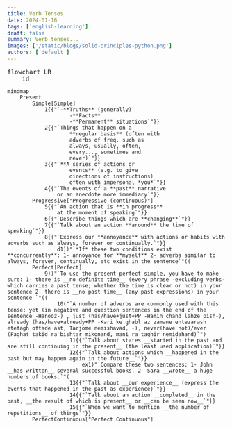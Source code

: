 ```yaml
---
title: Verb Tenses
date: 2024-01-16
tags: ['english-learning']
draft: false
summary: Verb tenses...
images: ['/static/blogs/solid-principles-python.png']
authors: ['default']
---
```



<pre class="mermaid bg-white flex justify-center">
flowchart LR
    id
</pre>


```mermaid
mindmap
    Present
        Simple[Simple]
            1{{"`-**Truths** (generally)
                    -**Facts**
                    -**Permanent** situations`"}}
            2{{"`Things that happen on a
                    **regular basis** (often with 
                    adverbs of freq. such as 
                    always, usually, often, 
                    every..., sometimes and 
                    never)`"}}
            3{{"`**A series of actions or 
                    events** (e.g. to give 
                    directions ot instructions) 
                    often with impersonal *you*`"}}
            4{{"`The events of a **past** narrative 
                or an anecdote more immediacy`"}}
        Progressive["Progressive (continuous)"]
            5{{"`An action that is **in progress** 
                at the moment of speaking`"}}
            6{{"`Describe things which are **changing**`"}}
            7{{"`Talk about an action **around** the time of speaking`"}}
            8{{"`Express our **annoyance** with actions or habits with adverbs such as always, forever or continually.`"}}
                d1))"`*If* these two conditions exist **concurrently**: 1- annoyance for **myself** 2- adverbs similar to always, forever, continually, etc exist in the sentence`"((
        Perfect[Perfect]
            9))"`To use the present perfect simple, you have to make sure: 1- there is __no definite time__ (every phrase -excluding verbs- which carries a past tense; whether the time is clear or not) in your sentence 2- there is __no past time__ (any past expressions) in your sentence `"((
                10("`A number of adverbs are commonly used with this tense: yet (in negative and question sentences in the end of the sentence -Hanooz-) , just (has/have+just+PP -Hamin chand lahze pish-), already (has/have+already+PP -Kari ke ghabl az zamane entezarash etefagh oftade ast, Tarjome nemishavad, -), never(have not)/ever (Faghat takid ra bishtar mikonand, mani ra taghir nemidahand)`")
                    11{{"`Talk about states __started in the past and are still continuing in the present__ (the least used application)`"}}
                    12{{"`Talk about actions which __happened in the past but may happen again in the future__`"}}
                        ex1)"`Compare these two sentences: 1- John __has written__ several successful books. 2- Sara __wrote__ a huge numbers of books.`"(
                    13{{"`Talk about __our experience__ (express the events that happened in the past as experience)`"}}
                    14{{"`Talk about an action __completed__ in the past, __the result of which is present__ or __can be seen now__`"}}
                    15{{"`When we want to mention __the number of repetitions__ of things`"}}
        PerfectContinuous["Perfect Continuous"]
```